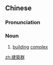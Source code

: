 {{also|建筑群}}
==Chinese==
{{zh-forms|s=建筑群|type=21}}

===Pronunciation===
{{zh-pron
|m=jiàn筑qún
|cat=n
}}

===Noun===
{{zh-noun}}

# [[building]] [[complex]]

[[zh:建築群]]